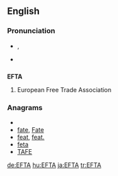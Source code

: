 ==English==

===Pronunciation===
* {{IPA|/ɛf.tɑː/}}, {{SAMPA|/Ef.tA:/}}
* {{hyphenation|eff-tah}}

==={{acronym}}===
'''EFTA'''

# European Free Trade Association

===Anagrams===
* {{alphagram|aeft}}
* [[fate#English|fate]], [[Fate#English|Fate]]
* [[feat#English|feat]], [[feat.#English|feat.]]
* [[feta#English|feta]]
* [[TAFE#English|TAFE]]


[[de:EFTA]]
[[hu:EFTA]]
[[ja:EFTA]]
[[tr:EFTA]]